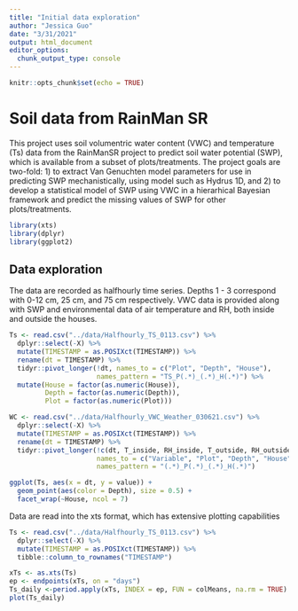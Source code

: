 ```yaml
---
title: "Initial data exploration"
author: "Jessica Guo"
date: "3/31/2021"
output: html_document
editor_options: 
  chunk_output_type: console
---
```


```r
knitr::opts_chunk$set(echo = TRUE)
```

# Soil data from RainMan SR

This project uses soil volumentric water content (VWC) and temperature (Ts) data from the RainManSR project to predict soil water potential (SWP), which is available from a subset of plots/treatments. The project goals are two-fold: 1) to extract Van Genuchten model parameters for use in predicting SWP mechanistically, using model such as Hydrus 1D, and 2) to develop a statistical model of SWP using VWC in a hierarhical Bayesian framework and predict the missing values of SWP for other plots/treatments. 

```r
library(xts)
library(dplyr)
library(ggplot2)
```

## Data exploration

The data are recorded as halfhourly time series. Depths 1 - 3 correspond with 0-12 cm, 25 cm, and 75 cm respectively. VWC data is provided along with SWP and environmental data of air temperature and RH, both inside and outside the houses. 

```r
Ts <- read.csv("../data/Halfhourly_TS_0113.csv") %>%
  dplyr::select(-X) %>%
  mutate(TIMESTAMP = as.POSIXct(TIMESTAMP)) %>%
  rename(dt = TIMESTAMP) %>%
  tidyr::pivot_longer(!dt, names_to = c("Plot", "Depth", "House"), 
                      names_pattern = "TS_P(.*)_(.*)_H(.*)") %>%
  mutate(House = factor(as.numeric(House)),
         Depth = factor(as.numeric(Depth)),
         Plot = factor(as.numeric(Plot)))

WC <- read.csv("../data/Halfhourly_VWC_Weather_030621.csv") %>%
  dplyr::select(-X) %>%
  mutate(TIMESTAMP = as.POSIXct(TIMESTAMP)) %>%
  rename(dt = TIMESTAMP) %>%
  tidyr::pivot_longer(!c(dt, T_inside, RH_inside, T_outside, RH_outside), 
                      names_to = c("Variable", "Plot", "Depth", "House"), 
                      names_pattern = "(.*)_P(.*)_(.*)_H(.*)")
```

```r
ggplot(Ts, aes(x = dt, y = value)) +
  geom_point(aes(color = Depth), size = 0.5) +
  facet_wrap(~House, ncol = 7)
```

Data are read into the xts format, which has extensive plotting capabilities
```r
Ts <- read.csv("../data/Halfhourly_TS_0113.csv") %>%
  dplyr::select(-X) %>%
  mutate(TIMESTAMP = as.POSIXct(TIMESTAMP)) %>%
  tibble::column_to_rownames("TIMESTAMP")

xTs <- as.xts(Ts)
ep <- endpoints(xTs, on = "days")
Ts_daily <-period.apply(xTs, INDEX = ep, FUN = colMeans, na.rm = TRUE)
plot(Ts_daily)
```
